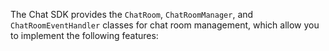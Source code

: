 <PlatformWrapper platform="flutter">

The Chat SDK provides the `ChatRoom`, `ChatRoomManager`, and `ChatRoomEventHandler` classes for chat room management, which allow you to implement the following features:

</PlatformWrapper>